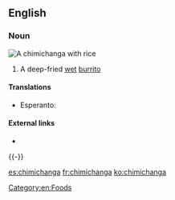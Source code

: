 ==English==

===Noun===
[[Image:Chimichanga2.jpg|right|thumb|A '''chimichanga''' with rice]]
{{en-noun}}

# {{context|US|lang=en}} A deep-fried [[wet]] [[burrito]]

====Translations====
{{trans-top|deep-fried wet burrito}}
* Esperanto: {{t|eo|ĉimiĉango}}
{{trans-bottom}}

====External links====
* {{pedialite}}

[[Category:en:Foods]]

{{-}}

[[es:chimichanga]]
[[fr:chimichanga]]
[[ko:chimichanga]]